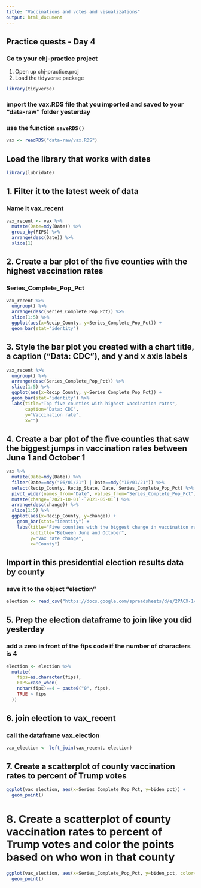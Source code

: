 ```yaml
---
title: "Vaccinations and votes and visualizations"
output: html_document
---
```


## Practice quests - Day 4

### Go to your chj-practice project

1. Open up chj-practice.proj
2. Load the tidyverse package

```r
library(tidyverse)
```

### import the vax.RDS file that you imported and saved to your "data-raw" folder yesterday 
### use the function `saveRDS()`

```r
vax <- readRDS("data-raw/vax.RDS")
```

## Load the library that works with dates

```r
library(lubridate)
```

## 1. Filter it to the latest week of data
### Name it vax_recent

```r
vax_recent <- vax %>% 
  mutate(Date=mdy(Date)) %>% 
  group_by(FIPS) %>% 
  arrange(desc(Date)) %>% 
  slice(1)
```

## 2. Create a bar plot of the five counties with the highest vaccination rates
### Series_Complete_Pop_Pct

```r
vax_recent %>% 
  ungroup() %>% 
  arrange(desc(Series_Complete_Pop_Pct)) %>% 
  slice(1:5) %>% 
  ggplot(aes(x=Recip_County, y=Series_Complete_Pop_Pct)) +
  geom_bar(stat="identity")
```

## 3. Style the bar plot you created with a chart title, a caption ("Data: CDC"), and y and x axis labels

```r
vax_recent %>% 
  ungroup() %>% 
  arrange(desc(Series_Complete_Pop_Pct)) %>% 
  slice(1:5) %>% 
  ggplot(aes(x=Recip_County, y=Series_Complete_Pop_Pct)) +
  geom_bar(stat="identity") %>% 
  labs(title="Top five counties with highest vaccination rates",
       caption="Data: CDC",
       y="Vaccination rate",
       x="")
```

## 4. Create a bar plot of the five counties that saw the biggest jumps in vaccination rates between June 1 and October 1

```r
vax %>% 
  mutate(Date=mdy(Date)) %>% 
  filter(Date==mdy("06/01/21") | Date==mdy("10/01/21")) %>% 
  select(Recip_County, Recip_State, Date, Series_Complete_Pop_Pct) %>% 
  pivot_wider(names_from="Date", values_from="Series_Complete_Pop_Pct") %>% 
  mutate(change=`2021-10-01`-`2021-06-01`) %>% 
  arrange(desc(change)) %>% 
  slice(1:5) %>% 
  ggplot(aes(x=Recip_County, y=change)) +
    geom_bar(stat="identity") +
    labs(title="Five counties with the biggest change in vaccination rates",
         subtitle="Between June and October",
         y="Vax rate change",
         x="County")
```

## Import in this presidential election results data by county
### save it to the object "election"

```r
election <- read_csv("https://docs.google.com/spreadsheets/d/e/2PACX-1vTRNr9AxpysIFXKHymcCynzdWAJUePkCi3M6E0z5shAPVv1MCQQA2DnLkgUjaQzrq6m0I2mWw80SYvC/pub?gid=456911902&single=true&output=csv")
```

## 5. Prep the election dataframe to join like you did yesterday
### add a zero in front of the fips code if the number of characters is 4

```r
election <- election %>% 
  mutate(
    fips=as.character(fips),
    FIPS=case_when(
    nchar(fips)==4 ~ paste0("0", fips),
    TRUE ~ fips
  ))
```

## 6. join election to vax_recent
### call the dataframe vax_election

```r
vax_election <- left_join(vax_recent, election)
```

## 7. Create a scatterplot of county vaccination rates to percent of Trump votes

```r
ggplot(vax_election, aes(x=Series_Complete_Pop_Pct, y=biden_pct)) +
  geom_point()
```

# 8. Create a scatterplot of county vaccination rates to percent of Trump votes and color the points based on who won in that county

```r
ggplot(vax_election, aes(x=Series_Complete_Pop_Pct, y=biden_pct, color=winner)) +
  geom_point()
```

